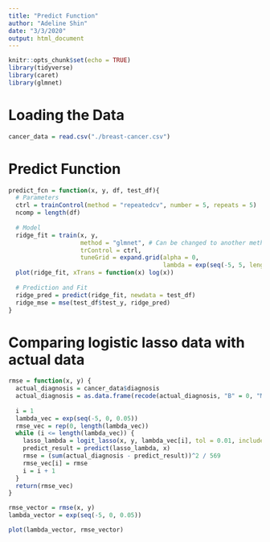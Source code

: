 ```yaml
---
title: "Predict Function"
author: "Adeline Shin"
date: "3/3/2020"
output: html_document
---
```


```r
knitr::opts_chunk$set(echo = TRUE)
library(tidyverse)
library(caret)
library(glmnet)
```

# Loading the Data
```r
cancer_data = read.csv("./breast-cancer.csv")
```

# Predict Function
```r
predict_fcn = function(x, y, df, test_df){
  # Parameters
  ctrl = trainControl(method = "repeatedcv", number = 5, repeats = 5)
  ncomp = length(df)
  
  # Model
  ridge_fit = train(x, y,
                    method = "glmnet", # Can be changed to another method
                    trControl = ctrl,
                    tuneGrid = expand.grid(alpha = 0, 
                                           lambda = exp(seq(-5, 5, length = 100))))
  plot(ridge_fit, xTrans = function(x) log(x))
  
  # Prediction and Fit
  ridge_pred = predict(ridge_fit, newdata = test_df)
  ridge_mse = mse(test_df$test_y, ridge_pred)
}
```

# Comparing logistic lasso data with actual data
```r
rmse = function(x, y) {
  actual_diagnosis = cancer_data$diagnosis 
  actual_diagnosis = as.data.frame(recode(actual_diagnosis, "B" = 0, "M" = 1))
  
  i = 1
  lambda_vec = exp(seq(-5, 0, 0.05))
  rmse_vec = rep(0, length(lambda_vec))
  while (i <= length(lambda_vec)) {
    lasso_lambda = logit_lasso(x, y, lambda_vec[i], tol = 0.01, include_zero_lambda = FALSE)
    predict_result = predict(lasso_lambda, x)
    rmse = (sum(actual_diagnosis - predict_result))^2 / 569
    rmse_vec[i] = rmse
    i = i + 1
  }
  return(rmse_vec)
}

rmse_vector = rmse(x, y)
lambda_vector = exp(seq(-5, 0, 0.05))

plot(lambda_vector, rmse_vector)
```

